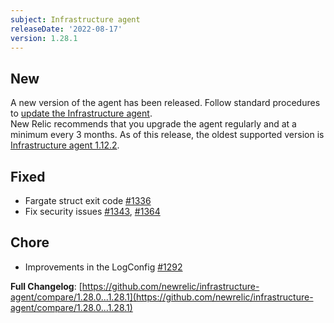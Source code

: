 ```yaml
---
subject: Infrastructure agent
releaseDate: '2022-08-17'
version: 1.28.1
---
```


## New

A new version of the agent has been released. Follow standard procedures to [update the Infrastructure agent](https://docs.newrelic.com/docs/infrastructure/install-configure-manage-infrastructure/update-or-uninstall/update-infrastructure-agent).  
New Relic recommends that you upgrade the agent regularly and at a minimum every 3 months. As of this release, the oldest supported version is [Infrastructure agent 1.12.2](https://docs.newrelic.com/docs/release-notes/infrastructure-release-notes/infrastructure-agent-release-notes/new-relic-infrastructure-agent-1122).

## Fixed

* Fargate struct exit code [#1336](https://github.com/newrelic/infrastructure-agent/pull/1336)
* Fix security issues [#1343](https://github.com/newrelic/infrastructure-agent/pull/1343), [#1364](https://github.com/newrelic/infrastructure-agent/pull/1364)

## Chore

* Improvements in the LogConfig [#1292](https://github.com/newrelic/infrastructure-agent/pull/1292)

**Full Changelog**: [https://github.com/newrelic/infrastructure-agent/compare/1.28.0...1.28.1](https://github.com/newrelic/infrastructure-agent/compare/1.28.0...1.28.1)

